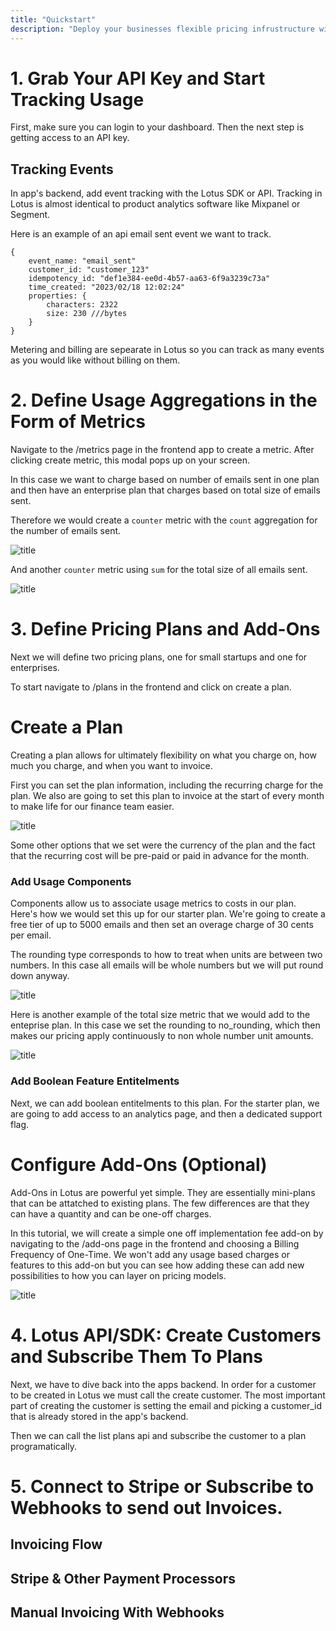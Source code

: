 ```yaml
---
title: "Quickstart"
description: "Deploy your businesses flexible pricing infrustructure with a few quick steps."
---
```


# 1. Grab Your API Key and Start Tracking Usage

First, make sure you can login to your dashboard. Then the next step is getting access to an API key.

## Tracking Events

In app's backend, add event tracking with the Lotus SDK or API. Tracking in Lotus is almost identical to product analytics software like Mixpanel or Segment.

Here is an example of an api email sent event we want to track.

```
{
    event_name: "email_sent"
    customer_id: "customer_123"
    idempotency_id: "def1e384-ee0d-4b57-aa63-6f9a3239c73a"
    time_created: "2023/02/18 12:02:24"
    properties: {
        characters: 2322
        size: 230 ///bytes
    }
}

```

Metering and billing are sepearate in Lotus so you can track as many events as you would like without billing on them.

# 2. Define Usage Aggregations in the Form of Metrics

Navigate to the /metrics page in the frontend app to create a metric. After clicking create metric, this modal pops up on your screen.

In this case we want to charge based on number of emails sent in one plan and then have an enterprise plan that charges based on total size of emails sent.

Therefore we would create a `counter` metric with the `count` aggregation for the number of emails sent.

![title](/images/overview/createmetric1.jpg)

And another `counter` metric using `sum` for the total size of all emails sent.

![title](/images/overview/createmetric2.jpg)

# 3. Define Pricing Plans and Add-Ons

Next we will define two pricing plans, one for small startups and one for enterprises.

To start navigate to /plans in the frontend and click on create a plan.

# Create a Plan

Creating a plan allows for ultimately flexibility on what you charge on, how much you charge, and when you want to invoice.

First you can set the plan information, including the recurring charge for the plan. We also are going to set this plan to invoice at the start of every month to make life for our finance team easier.

![title](/images/overview/createplaninfo.jpg)

Some other options that we set were the currency of the plan and the fact that the recurring cost will be pre-paid or paid in advance for the month.

### Add Usage Components

Components allow us to associate usage metrics to costs in our plan. Here's how we would set this up for our starter plan. We're going to create a free tier of up to 5000 emails and then set an overage charge of 30 cents per email.

The rounding type corresponds to how to treat when units are between two numbers. In this case all emails will be whole numbers but we will put round down anyway.

![title](/images/overview/createcomponent1.jpg)

Here is another example of the total size metric that we would add to the enteprise plan. In this case we set the rounding to no_rounding, which then makes our pricing apply continuously to non whole number unit amounts.

![title](/images/overview/createcomponent2.jpg)

### Add Boolean Feature Entitelments

Next, we can add boolean entitelments to this plan. For the starter plan, we are going to add access to an analytics page, and then a dedicated support flag.

# Configure Add-Ons (Optional)

Add-Ons in Lotus are powerful yet simple. They are essentially mini-plans that can be attatched to existing plans. The few differences are that they can have a quantity and can be one-off charges.

In this tutorial, we will create a simple one off implementation fee add-on by navigating to the /add-ons page in the frontend and choosing a Billing Frequency of One-Time. We won't add any usage based charges or features to this add-on but you can see how adding these can add new possibilities to how you can layer on pricing models.

![title](/images/overview/createaddon.jpg)

# 4. Lotus API/SDK: Create Customers and Subscribe Them To Plans

Next, we have to dive back into the apps backend. In order for a customer to be created in Lotus we must call the create customer. The most important part of creating the customer is setting the email and picking a customer_id that is already stored in the app's backend.

Then we can call the list plans api and subscribe the customer to a plan programatically.

# 5. Connect to Stripe or Subscribe to Webhooks to send out Invoices.

## Invoicing Flow

## Stripe & Other Payment Processors

## Manual Invoicing With Webhooks
